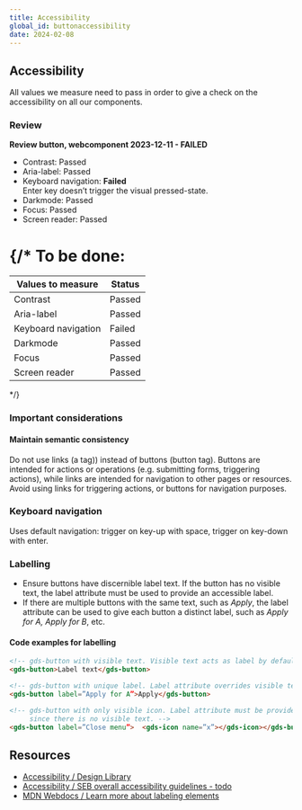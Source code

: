 ```yaml
---
title: Accessibility
global_id: buttonaccessibility
date: 2024-02-08
---
```


## Accessibility
All values we measure need to pass in order to give a check on the accessibility on all our components.

### Review
**Review button, webcomponent 2023-12-11 - FAILED**
- Contrast: Passed
- Aria-label: Passed
- Keyboard navigation: **Failed** <br />Enter key doesn’t trigger the visual pressed-state.
- Darkmode: Passed
- Focus: Passed
- Screen reader: Passed

{/* To be done: 
=======
| Values to measure      | Status       |
| ---------------------- | ------------ |
| Contrast               | Passed       |
| Aria-label             | Passed       |
| Keyboard navigation    | Failed       |
| Darkmode               | Passed       |
| Focus                  | Passed       |
| Screen reader          | Passed       |
*/}

### Important considerations

#### Maintain semantic consistency
Do not use links (a tag)) instead of buttons (button tag). Buttons are intended for actions or operations (e.g. submitting forms, triggering actions), while links are intended for navigation to other pages or resources. Avoid using links for triggering actions, or buttons for navigation purposes.

### Keyboard navigation
Uses default navigation: trigger on key-up with space, trigger on key-down with enter.

### Labelling
- Ensure buttons have discernible label text. If the button has no visible text, the label attribute must be used to provide an accessible label.
- If there are multiple buttons with the same text, such as *Apply*, the label attribute can be used to give each button a distinct label, such as *Apply for A, Apply for B*, etc.

<Row>
<Col>
    <FigmaSVG node="259-4131" caption="Icon buttons with accessible labels, label attributes" />
</Col>
<Col>
    <FigmaSVG node="259-4140" caption="Buttons with accessible labels." />
</Col>
</Row>

#### Code examples for labelling

``` html
<!-- gds-button with visible text. Visible text acts as label by default. -->
<gds-button>Label text</gds-button>

<!-- gds-button with unique label. Label attribute overrides visible text. -->
<gds-button label=”Apply for A”>Apply</gds-button>

<!-- gds-button with only visible icon. Label attribute must be provided,
     since there is no visible text. -->
<gds-button label=”Close menu”>  <gds-icon name=”x”></gds-icon></gds-button>
```
## Resources

- [Accessibility / Design Library](https://designlibrary.sebank.se/foundation/accessibility/accessibility-at-seb/)
- [Accessibility / SEB overall accessibility guidelines - todo](/foundation/accessibility)
- [MDN Webdocs / Learn more about labeling elements](https://developer.mozilla.org/en-US/docs/Web/Accessibility/Understanding_WCAG/Text_labels_and_names)